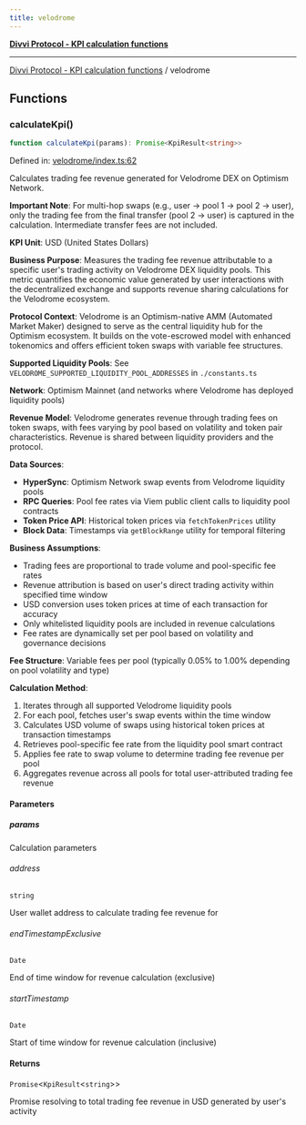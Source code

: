 ```yaml
---
title: velodrome
---
```

[**Divvi Protocol - KPI calculation functions**](./README)

---

[Divvi Protocol - KPI calculation functions](./README) / velodrome
## Functions

### calculateKpi()

```ts
function calculateKpi(params): Promise<KpiResult<string>>
```

Defined in: [velodrome/index.ts:62](https://github.com/divvi-xyz/divvi-protocol/blob/main/scripts/calculateKpi/protocols/velodrome/index.ts#L62)

Calculates trading fee revenue generated for Velodrome DEX on Optimism Network.

**Important Note**: For multi-hop swaps (e.g., user -> pool 1 -> pool 2 -> user),
only the trading fee from the final transfer (pool 2 -> user) is captured in the calculation.
Intermediate transfer fees are not included.

**KPI Unit**: USD (United States Dollars)

**Business Purpose**: Measures the trading fee revenue attributable to a specific user's trading activity
on Velodrome DEX liquidity pools. This metric quantifies the economic value generated by user interactions
with the decentralized exchange and supports revenue sharing calculations for the Velodrome ecosystem.

**Protocol Context**: Velodrome is an Optimism-native AMM (Automated Market Maker) designed to serve as the
central liquidity hub for the Optimism ecosystem. It builds on the vote-escrowed model with enhanced tokenomics
and offers efficient token swaps with variable fee structures.

**Supported Liquidity Pools**: See `VELODROME_SUPPORTED_LIQUIDITY_POOL_ADDRESSES` in `./constants.ts`

**Network**: Optimism Mainnet (and networks where Velodrome has deployed liquidity pools)

**Revenue Model**: Velodrome generates revenue through trading fees on token swaps, with fees varying by pool
based on volatility and token pair characteristics. Revenue is shared between liquidity providers and the protocol.

**Data Sources**:

- **HyperSync**: Optimism Network swap events from Velodrome liquidity pools
- **RPC Queries**: Pool fee rates via Viem public client calls to liquidity pool contracts
- **Token Price API**: Historical token prices via `fetchTokenPrices` utility
- **Block Data**: Timestamps via `getBlockRange` utility for temporal filtering

**Business Assumptions**:

- Trading fees are proportional to trade volume and pool-specific fee rates
- Revenue attribution is based on user's direct trading activity within specified time window
- USD conversion uses token prices at time of each transaction for accuracy
- Only whitelisted liquidity pools are included in revenue calculations
- Fee rates are dynamically set per pool based on volatility and governance decisions

**Fee Structure**: Variable fees per pool (typically 0.05% to 1.00% depending on pool volatility and type)

**Calculation Method**:

1. Iterates through all supported Velodrome liquidity pools
2. For each pool, fetches user's swap events within the time window
3. Calculates USD volume of swaps using historical token prices at transaction timestamps
4. Retrieves pool-specific fee rate from the liquidity pool smart contract
5. Applies fee rate to swap volume to determine trading fee revenue per pool
6. Aggregates revenue across all pools for total user-attributed trading fee revenue

#### Parameters

##### params

Calculation parameters

###### address

`string`

User wallet address to calculate trading fee revenue for

###### endTimestampExclusive

`Date`

End of time window for revenue calculation (exclusive)

###### startTimestamp

`Date`

Start of time window for revenue calculation (inclusive)

#### Returns

`Promise`\<`KpiResult`\<`string`\>\>

Promise resolving to total trading fee revenue in USD generated by user's activity
